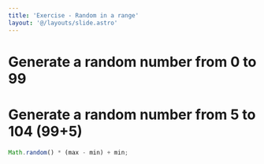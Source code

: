 ```yaml
---
title: 'Exercise - Random in a range'
layout: '@/layouts/slide.astro'
---
```


# Generate a random number from 0 to 99

# Generate a random number from 5 to 104 (99+5)


```javascript
Math.random() * (max - min) + min;
```